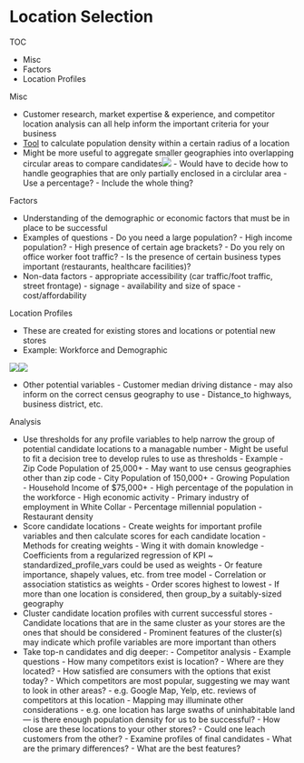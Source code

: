 # Location Selection


TOC

-   Misc
-   Factors
-   Location Profiles

Misc

-   Customer research, market expertise & experience, and competitor location analysis can all help inform the important criteria for your business
-   [Tool](https://www.jordanbean.com/example-work#populationestimator) to calculate population density within a certain radius of a location
-   Might be more useful to aggregate smaller geographies into overlapping circular areas to compare candidates![](./_resources/Location_Selection.resources/1-iT14nGkyxpTDKrzXieHUpg.png)
		-   Would have to decide how to handle geographies that are only partially enclosed in a circlular area
		-   Use a percentage?
		-   Include the whole thing?

Factors

-   Understanding of the demographic or economic factors that must be in place to be successful
-   Examples of questions
		-   Do you need a large population?
		-   High income population?
		-   High presence of certain age brackets?
		-   Do you rely on office worker foot traffic?
		-   Is the presence of certain business types important (restaurants, healthcare facilities)?
-   Non-data factors
		-   appropriate accessibility (car traffic/foot traffic, street frontage)
		-   signage
		-   availability and size of space
		-   cost/affordability

Location Profiles

-   These are created for existing stores and locations or potential new stores
-   Example: Workforce and Demographic

![](./_resources/Location_Selection.resources/1-u7KtEJ5Gbi-zaDd5dwRlhQ.png)![](./_resources/Location_Selection.resources/1-KAR-xT1uxjSvNfxvpPBdiQ.png)

-   Other potential variables
		-   Customer median driving distance
		-   may also inform on the correct census geography to use
		-   Distance\_to highways, business district, etc.

Analysis

-   Use thresholds for any profile variables to help narrow the group of potential candidate locations to a managable number
		-   Might be useful to fit a decision tree to develop rules to use as thresholds
		-   Example
		-   Zip Code Population of 25,000+
				-   May want to use census geographies other than zip code
		-   City Population of 150,000+
		-   Growing Population
		-   Household Income of $75,000+
		-   High percentage of the population in the workforce
		-   High economic activity
		-   Primary industry of employment in White Collar
		-   Percentage millennial population
		-   Restaurant density
-   Score candidate locations
		-   Create weights for important profile variables and then calculate scores for each candidate location
		-   Methods for creating weights
				-   Wing it with domain knowledge
				-   Coefficients from a regularized regression of KPI ~ standardized\_profile\_vars could be used as weights
				-   Or feature importance, shapely values, etc. from tree model
				-   Correlation or association statistics as weights
		-   Order scores highest to lowest
		-   If more than one location is considered, then group\_by a suitably-sized geography
-   Cluster candidate location profiles with current successful stores
		-   Candidate locations that are in the same cluster as your stores are the ones that should be considered
		-   Prominent features of the cluster(s) may indicate which profile variables are more important than others
-   Take top-n candidates and dig deeper:
		-   Competitor analysis
		-   Example questions
				-   How many competitors exist is location?
				-   Where are they located?
				-   How satisfied are consumers with the options that exist today?
				-   Which competitors are most popular, suggesting we may want to look in other areas?
				-   e.g. Google Map, Yelp, etc. reviews of competitors at this location
		-   Mapping may illuminate other considerations
		-   e.g. one location has large swaths of uninhabitable land — is there enough population density for us to be successful?
		-   How close are these locations to your other stores?
		-   Could one leach customers from the other?
		-   Examine profiles of final candidates
		-   What are the primary differences?
		-   What are the best features?

